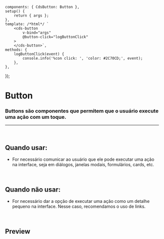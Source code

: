 
<Meta of={ButtonStories} />

	components: { CdsButton: Button },
	setup() {
		return { args };
	},
	template: /*html*/ `
		<cds-button
			v-bind="args"
            @button-click="logButtonClick"
		>
		</cds-button>`,
    methods: {
		logButtonClick(event) {
			console.info('%con click: ', 'color: #2C70CD;', event);
		},
	},
});

# Button

### Buttons são componentes que permitem que o usuário execute uma ação com um toque.

***

<br />

## Quando usar:

* For necessário comunicar ao usuário que ele pode executar uma ação na interface,
  seja em diálogos, janelas modais, formulários, cards, etc.

<br />

## Quando não usar:

* For necessário dar a opção de executar uma ação como um detalhe pequeno na interface.
  Nesse caso, recomendamos o uso de links.

<br />

## Preview

<Canvas>
  <Story of={ButtonStories.Button} />
</Canvas>

<Controls />
